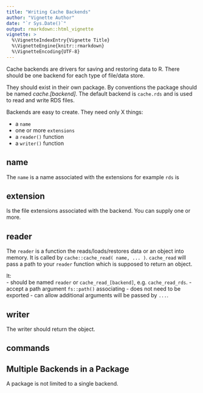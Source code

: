 ```yaml
---
title: "Writing Cache Backends"
author: "Vignette Author"
date: "`r Sys.Date()`"
output: rmarkdown::html_vignette
vignette: >
  %\VignetteIndexEntry{Vignette Title}
  %\VignetteEngine{knitr::rmarkdown}
  %\VignetteEncoding{UTF-8}
---
```


Cache backends are drivers for saving and restoring data to R. There should be
one backend for each type of file/data store.

They should exist
in their own package.  By conventions the package should be named 
*cache.[backend]*. The default backend is `cache.rds` and is used to read and 
write RDS files. 

Backends are easy to create.   They need only X things:

 - a `name`
 - one or more `extensions`
 - a `reader()` function
 - a `writer()` function
 
## name

The `name` is a name associated with the extensions for example `rds` is 


## extension

Is the file extensions associated with the backend. You can supply one or more.


## reader 

The `reader` is a function the reads/loads/restores data or an object 
into memory. It is called by `cache::cache_read( name, ... )`. `cache_read` will
pass a path to your `reader` function which is supposed to return an object.



It:  
 - should be named `reader` or `cache_read_[backend]`, e.g. `cache_read_rds`.
 - accept a path argument `fs::path()` associating 
 - does not need to be exported 
 - can allow additional arguments will be passed by `...`.


## writer 

The writer should return the object.  

## commands


## Multiple Backends in a Package

A package is not limited to a single backend. 
